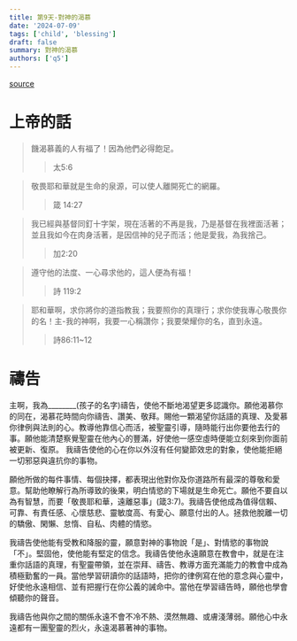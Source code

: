 ```yaml
---
title: 第9天-對神的渴慕
date: '2024-07-09'
tags: ['child', 'blessing']
draft: false
summary: 對神的渴慕
authors: ['q5']
---
```


[source](https://q5help.me/faith/PrayForTheChildren.jsp)

# 上帝的話

> 饑渴慕義的人有福了！因為他們必得飽足。
>> 太5:6

> 敬畏耶和華就是生命的泉源，可以使人離開死亡的網羅。
>> 箴 14:27

> 我已經與基督同釘十字架，現在活著的不再是我，乃是基督在我裡面活著；並且我如今在肉身活著，是因信神的兒子而活；他是愛我，為我捨己。
>> 加2:20

> 遵守他的法度、一心尋求他的，這人便為有福！
>> 詩 119:2

> 耶和華啊，求你將你的道指教我；我要照你的真理行；求你使我專心敬畏你的名！主-我的神啊，我要一心稱讚你；我要榮耀你的名，直到永遠。
>> 詩86:11~12

# 禱告

主啊，我為________(孩子的名字)禱告，使他不斷地渴望更多認識你。願他渴慕你的同在，渴慕花時間向你禱告、讚美、敬拜。賜他一顆渴望你話語的真理、及愛慕你律例與法則的心。教導他靠信心而活，被聖靈引導，隨時能行出你要他去行的事。願他能清楚察覺聖靈在他內心的豐滿，好使他一感空虛時便能立刻來到你面前被更新、復原。 我禱告使他的心在你以外沒有任何變節效忠的對象，使他能拒絕一切邪惡與違抗你的事物。

願他所做的每件事情、每個抉擇，都表現出他對你及你道路所有最深的尊敬和愛意。幫助他瞭解行為所導致的後果，明白情慾的下場就是生命死亡。願他不要自以為有智慧，而要「敬畏耶和華，遠離惡事」(箴3:7)。我禱告使他成為值得信賴、可靠、有責任感、心懷慈悲、靈敏度高、有愛心、願意付出的人。拯救他脫離一切的驕傲、閑懶、怠惰、自私、肉體的情慾。

我禱告使他能有受教和降服的靈，願意對神的事物說「是」、對情慾的事物說「不」。堅固他，使他能有堅定的信念。我禱告使他永遠願意在教會中，就是在注重你話語的真理，有聖靈帶領，並在崇拜、禱告、教導方面充滿能力的教會中成為積極勤奮的一員。當他學習研讀你的話語時，把你的律例寫在他的意念與心靈中，好使他永遠相信、並有把握行在你公義的誡命中。當他在學習禱告時，願他也學會傾聽你的聲音。

我禱告他與你之間的關係永遠不會不冷不熱、漠然無趣、或膚淺薄弱。願他心中永遠都有一團聖靈的烈火，永遠渴慕著神的事物。

